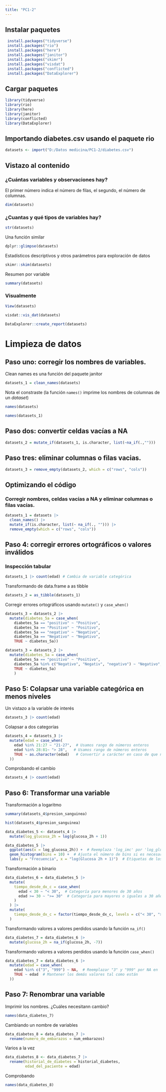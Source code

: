 ---
title: "PC1-2"
---

## 

## Instalar paquetes

```{r}
 install.packages("tidyverse") 
 install.packages("rio") 
 install.packages("here") 
 install.packages("janitor") 
 install.packages("skimr") 
 install.packages("visdat")
 install.packages("conflicted")
 install.packages("DataExplorer")


```

## Cargar paquetes

```{r}
library(tidyverse)
library(rio)
library(here)
library(janitor)
library(conflicted)
library(DataExplorer)

```

## Importando diabetes.csv usando el paquete rio

```{r}
datasets <- import("D:/Datos medicina/PC1-2/diabetes.csv")

```

## Vistazo al contenido

### ¿Cuántas variables y observaciones hay?

El primer número indica el número de filas, el segundo, el número de columnas.

```{r}
dim(datasets)
```

### ¿Cuantas y qué tipos de variables hay?

```{r}
str(datasets)
```

Una función similar

```{r}
dplyr::glimpse(datasets)
```

Estadísticos descriptivos y otros parámetros para exploración de datos

```{r}
skimr::skim(datasets)
```

Resumen por variable

```{r}
summary(datasets)
```

### Visualmente

```{r}
View(datasets)
```

```{r}
visdat::vis_dat(datasets)
```

```{r}
DataExplorer::create_report(datasets)
```

# Limpieza de datos

## Paso uno: corregir los nombres de variables.

Clean names es una función del paquete janitor

```{r}
datasets_1 = clean_names(datasets)
```

Nota el constraste (la función `names()` imprime los nombres de columnas de un *dataset*)

```{r}
names(datasets)
```

```{r}
names(datasets_1)
```

## Paso dos: convertir celdas vacías a NA

```{r}
datasets_2 = mutate_if(datasets_1, is.character, list(~na_if(.,"")))
```

## Paso tres: eliminar columnas o filas vacias.

```{r}
datasets_3 = remove_empty(datasets_2, which = c("rows", "cols"))
```

## Optimizando el código

### Corregir nombres, celdas vacías a NA y eliminar columnas o filas vacías.

```{r}
datasets_1 = datasets |> 
  clean_names() |> 
  mutate_if(is.character, list(~ na_if(., ""))) |> 
  remove_empty(which = c("rows", "cols"))
```

## Paso 4: corregir errores ortográficos o valores inválidos

### Inspección tabular

```{r}
datasets_1 |> count(edad) # Cambia de variable categórica
```

Transformando de data.frame a as tibble

```{r}
datasets_2 = as_tibble(datasets_1)
```

Corregir errores ortográficos usando `mutate()` y `case_when()`

```{r}
datasets_3 = datasets_2 |> 
  mutate(diabetes_5a = case_when(
    diabetes_5a == "positivo" ~ "Positivo", 
    diabetes_5a == "Positivo" ~ "Positivo", 
    diabetes_5a == "negativo" ~ "Negativo", 
    diabetes_5a == "Negativo" ~ "Negativo",
    TRUE ~ diabetes_5a))
```

```{r}
datasets_3 = datasets_2 |> 
  mutate(diabetes_5a = case_when(
    diabetes_5a == "positivo" ~ "Positivo",
    diabetes_5a %in% c("Negativo", "Negativ", "negativo") ~ "Negativo",
    TRUE ~ diabetes_5a)
    )
```

## Paso 5: Colapsar una variable categórica en menos niveles

Un vistazo a la variable de interés

```{r}
datasets_3 |> count(edad)
```

Colapsar a dos categorías

```{r}
datasets_4 = datasets_3 |> 
  mutate(edad = case_when(
    edad %in% 21:27 ~ "21-27",  # Usamos rango de números enteros
    edad %in% 28:81~ "> 28",   # Usamos rango de números enteros
    TRUE ~ as.character(edad)   # Convertir a carácter en caso de que no coincida
  ))


```

Comprobando el cambio

```{r}
datasets_4 |> count(edad)

```

## Paso 6: Transformar una variable

Transformación a logaritmo

```{r}
summary(datasets_4$presion_sanguinea)
```

```{r}
hist(datasets_4$presion_sanguinea)
```

```{r}
data_diabetes_5 <- datasets_4 |>  
  mutate(log_glucosa_2h = log(glucosa_2h + 1))

```

```{r}
data_diabetes_5 |>  
  ggplot(aes(x = log_glucosa_2h)) +  # Reemplaza 'log_imc' por 'log_glucosa_2h'
  geom_histogram(bins = 10) +  # Ajusta el número de bins si es necesario
  labs(y = "Frecuencia", x = "log(Glucosa 2h + 1)")  # Etiquetas de los ejes

```

Transformación a binario

```{r}
data_diabetes_6 = data_diabetes_5 |>  
  mutate(
    tiempo_desde_dx_c = case_when(
      edad < 30 ~ "< 30",  # Categoría para menores de 30 años
      edad >= 30 ~ ">= 30"  # Categoría para mayores o iguales a 30 años
    )
  ) |> 
  mutate(
    tiempo_desde_dx_c = factor(tiempo_desde_dx_c, levels = c("< 30", ">= 30"))  # Aseguramos que sea un factor con niveles específicos
  )

```

Transformando valores a valores perdidos usando la función `na_if()`

```{r}
data_diabetes_7 = data_diabetes_6 |>  
  mutate(glucosa_2h = na_if(glucosa_2h, -7)) 
```

Transformando valores a valores perdidos usando la función `case_when()`

```{r}
data_diabetes_7 = data_diabetes_6 |>  
  mutate(edad = case_when(
    edad %in% c("3", "999") ~ NA,  # Reemplazar "3" y "999" por NA en 'edad' (usamos NA sin _real_)
    TRUE ~ edad  # Mantener los demás valores tal como están
  ))

```

## Paso 7: Renombrar una variable

Imprimir los nombres. ¿Cuáles necesitann cambio?

```{r}
names(data_diabetes_7)
```

Cambiando un nombre de variables

```{r}
data_diabetes_8 = data_diabetes_7 |>  
  rename(numero_de_embarazos = num_embarazos)


```

Varios a la vez

```{r}
data_diabetes_8 <- data_diabetes_7 |>  
  rename(historial_de_diabetes = historial_diabetes,
         edad_del_paciente = edad)
```

Comprobando

```{r}
names(data_diabetes_8)
```
